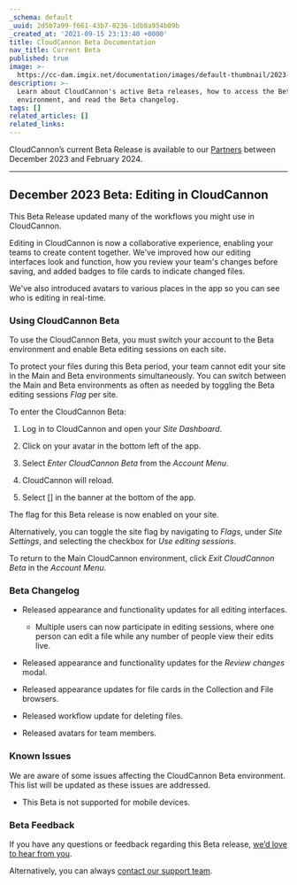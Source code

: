 ```yaml
---
_schema: default
_uuid: 2d5b7a99-f661-43b7-8236-1db8a954b09b
_created_at: '2021-09-15 23:13:40 +0000'
title: CloudCannon Beta Documentation
nav_title: Current Beta
published: true
image: >-
  https://cc-dam.imgix.net/documentation/images/default-thumbnail/2023-Q4/CloudCannon-Documentation-Thumbnail.png
description: >-
  Learn about CloudCannon's active Beta releases, how to access the Beta
  environment, and read the Beta changelog.
tags: []
related_articles: []
related_links:
---
```

CloudCannon’s current Beta Release is available to our [Partners](https://cloudcannon.com/partner-program/) between December 2023 and February 2024.

---

## December 2023 Beta: Editing in CloudCannon

This Beta Release updated many of the workflows you might use in CloudCannon.

Editing in CloudCannon is now a collaborative experience, enabling your teams to create content together. We've improved how our editing interfaces look and function, how you review your team's changes before saving, and added badges to file cards to indicate changed files.

We've also introduced avatars to various places in the app so you can see who is editing in real-time.

### Using CloudCannon Beta

To use the CloudCannon Beta, you must switch your account to the Beta environment and enable Beta editing sessions on each site.

To protect your files during this Beta period, your team cannot edit your site in the Main and Beta environments simultaneously. You can switch between the Main and Beta environments as often as needed by toggling the Beta editing sessions *Flag* per site.

To enter the CloudCannon Beta:

1. Log in to CloudCannon and open your *Site Dashboard*.

2. Click on your avatar in the bottom left of the app.

3. Select *Enter CloudCannon Beta* from the *Account Menu*.

4. CloudCannon will reload.

5. Select \[\] in the banner at the bottom of the app.

The flag for this Beta release is now enabled on your site.

Alternatively, you can toggle the site flag by navigating to *Flags*, under *Site Settings*, and selecting the checkbox for *Use editing sessions*.

To return to the Main CloudCannon environment, click *Exit CloudCannon Beta* in the *Account Menu*.

### Beta Changelog

* Released appearance and functionality updates for all editing interfaces.

  * Multiple users can now participate in editing sessions, where one person can edit a file while any number of people view their edits live.

* Released appearance and functionality updates for the *Review changes* modal.

* Released appearance updates for file cards in the Collection and File browsers.

* Released workflow update for deleting files.

* Released avatars for team members.

### Known Issues

We are aware of some issues affecting the CloudCannon Beta environment. This list will be updated as these issues are addressed.

* This Beta is not supported for mobile devices.

### Beta Feedback

If you have any questions or feedback regarding this Beta release, [we’d love to hear from you](https://forms.gle/1irbni8qYSNCEDDC8).

Alternatively, you can always [contact our support team](/support/).